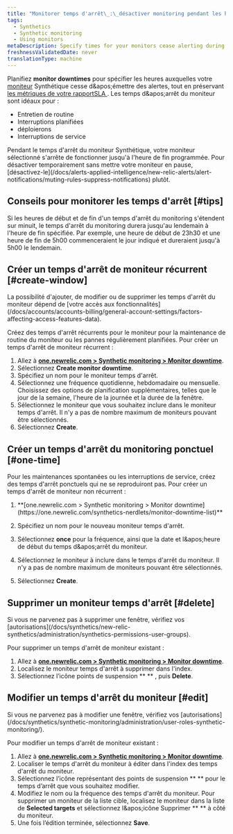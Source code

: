 ```yaml
---
title: "Monitorer temps d'arrêt\_:\_désactiver monitoring pendant les heures de maintenance programmées"
tags:
  - Synthetics
  - Synthetic monitoring
  - Using monitors
metaDescription: Specify times for your monitors cease alerting during deployments and maintenance windows.
freshnessValidatedDate: never
translationType: machine
---
```


Planifiez <DNT>**monitor downtimes**</DNT> pour spécifier les heures auxquelles votre [moniteur](/docs/synthetics/new-relic-synthetics/using-monitors/add-edit-monitors#types-monitors) Synthétique cesse d&amp;apos;émettre des alertes, tout en préservant [les métriques de votre rapportSLA ](/docs/synthetics/new-relic-synthetics/pages/synthetics-sla-report-aggregate-monitor-metrics). Les temps d&amp;apos;arrêt du moniteur sont idéaux pour :

* Entretien de routine
* Interruptions planifiées
* déploierons
* Interruptions de service

<Callout variant="important">
  Pendant le temps d'arrêt du moniteur Synthétique, votre moniteur sélectionné s'arrête de fonctionner jusqu'à l'heure de fin programmée. Pour désactiver temporairement <InlinePopover type="alerts" />sans mettre votre moniteur en pause, [désactivez-le](/docs/alerts-applied-intelligence/new-relic-alerts/alert-notifications/muting-rules-suppress-notifications) plutôt.
</Callout>

## Conseils pour monitorer les temps d'arrêt [#tips]

Si les heures de début et de fin d'un temps d'arrêt du monitoring s'étendent sur minuit, le temps d'arrêt du monitoring durera jusqu'au lendemain à l'heure de fin spécifiée. Par exemple, une heure de début de 23h30 et une heure de fin de 5h00 commenceraient le jour indiqué et dureraient jusqu'à 5h00 le lendemain.

## Créer un temps d'arrêt de moniteur récurrent [#create-window]

<Callout variant="tip">
  La possibilité d'ajouter, de modifier ou de supprimer les temps d'arrêt du moniteur dépend de [votre accès aux fonctionnalités](/docs/accounts/accounts-billing/general-account-settings/factors-affecting-access-features-data).
</Callout>

Créez des temps d'arrêt récurrents pour le moniteur pour la maintenance de routine du moniteur ou les pannes régulièrement planifiées. Pour créer un temps d'arrêt de moniteur récurrent :

1. Allez à <DNT>**[one.newrelic.com &gt; Synthetic monitoring &gt; Monitor downtime](https://one.newrelic.com/synthetics-nerdlets/monitor-downtime-list)**</DNT>.
2. Sélectionnez <DNT>**<Icon name="fe-plus-circle" /> Create monitor downtime**</DNT>.
3. Spécifiez un nom pour le moniteur temps d'arrêt.
4. Sélectionnez une fréquence quotidienne, hebdomadaire ou mensuelle. Choisissez des options de planification supplémentaires, telles que le jour de la semaine, l'heure de la journée et la durée de la fenêtre.
5. Sélectionnez le moniteur que vous souhaitez inclure dans le moniteur temps d'arrêt. Il n'y a pas de nombre maximum de moniteurs pouvant être sélectionnés.
6. Sélectionnez <DNT>**Create**</DNT>.

## Créer un temps d'arrêt du monitoring ponctuel [#one-time]

Pour les maintenances spontanées ou les interruptions de service, créez des temps d'arrêt ponctuels qui ne se reproduiront pas. Pour créer un temps d'arrêt de moniteur non récurrent :

1. <DNT>
     **[one.newrelic.com &gt; Synthetic monitoring &gt; Monitor downtime](https://one.newrelic.com/synthetics-nerdlets/monitor-downtime-list)**
   </DNT>

2. Spécifiez un nom pour le nouveau moniteur temps d'arrêt.

3. Sélectionnez <DNT>**once**</DNT> pour la fréquence, ainsi que la date et l&amp;apos;heure de début du temps d&amp;apos;arrêt du moniteur.

4. Sélectionnez le moniteur à inclure dans le temps d'arrêt du moniteur. Il n'y a pas de nombre maximum de moniteurs pouvant être sélectionnés.

5. Sélectionnez <DNT>**Create**</DNT>.

## Supprimer un moniteur temps d'arrêt [#delete]

<Callout variant="tip">
  Si vous ne parvenez pas à supprimer une fenêtre, vérifiez vos [autorisations](/docs/synthetics/new-relic-synthetics/administration/synthetics-permissions-user-groups).
</Callout>

Pour supprimer un temps d'arrêt de moniteur existant :

1. Allez à <DNT>**[one.newrelic.com &gt; Synthetic monitoring &gt; Monitor downtime](https://one.newrelic.com/synthetics-nerdlets/monitor-downtime-list)**</DNT>.
2. Localisez le moniteur temps d'arrêt à supprimer dans l'index.
3. Sélectionnez l’icône points de suspension <DNT>\*\*<Icon name="fe-more-horizontal" /> \*\*</DNT> , puis <DNT>**Delete**</DNT>.

## Modifier un temps d'arrêt du moniteur [#edit]

<Callout variant="tip">
  Si vous ne parvenez pas à modifier une fenêtre, vérifiez vos [autorisations](/docs/synthetics/synthetic-monitoring/administration/user-roles-synthetic-monitoring/).
</Callout>

Pour modifier un temps d'arrêt de moniteur existant :

1. Allez à <DNT>**[one.newrelic.com &gt; Synthetic monitoring &gt; Monitor downtime](https://one.newrelic.com/synthetics-nerdlets/monitor-downtime-list)**</DNT>.
2. Localiser le temps d'arrêt du moniteur à éditer dans l'index des temps d'arrêt du moniteur.
3. Sélectionnez l’icône représentant des points de suspension <DNT>\*\*<Icon name="fe-more-horizontal" /> \*\*</DNT> pour le temps d’arrêt que vous souhaitez modifier.
4. Modifiez le nom ou la fréquence des temps d'arrêt du moniteur. Pour supprimer un moniteur de la liste cible, localisez le moniteur dans la liste de <DNT>**Selected targets**</DNT> et sélectionnez l&amp;apos;icône Supprimer <DNT>\*\*<Icon name="fe-x-circle" /> \*\*</DNT> à côté du moniteur.
5. Une fois l’édition terminée, sélectionnez <DNT>**Save**</DNT>.